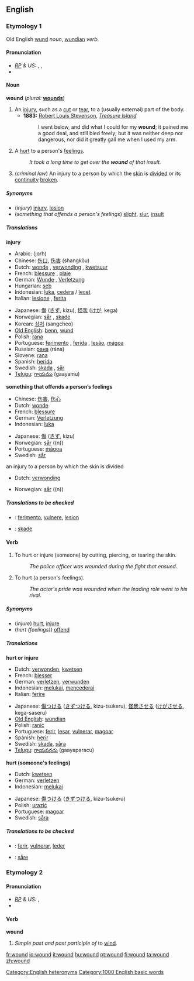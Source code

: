 ==English==

===Etymology 1===
Old English [[wund]] ''noun'', [[wundian]] ''verb''.

====Pronunciation====
* ''[[RP]] & US:'' {{AHD|wo͞ond}}, {{IPA|/wuːnd/}}, {{SAMPA|/wu:nd/}}
*{{audio|en-us-wound-injury.ogg|Audio (US)}}

====Noun====
'''wound'''  (''plural:'' '''[[wounds]]''')

# An [[injury]], such as a [[cut]] or [[tear]], to a (usually external) part of the body.
#* '''1883:''' [[w:Robert Louis Stevenson|Robert Louis Stevenson]], ''[[w:Treasure Island|Treasure Island]]''
#*:I went below, and did what I could for my '''wound'''; it pained me a good deal, and still bled freely; but it was neither deep nor dangerous, nor did it greatly gall me when I used my arm.
# A [[hurt]] to a person's [[feeling]]s.
#: ''It took a long time to get over the '''wound''' of that insult.''
# (''criminal law'') An injury to a person by which the [[skin]] is [[divide]]d or its [[continuity]] [[broken]].

=====Synonyms=====
*(''injury'') [[injury]], [[lesion]]
*(''something that offends a person's feelings'') [[slight]], [[slur]], [[insult]]

=====Translations=====
'''injury'''
{{top}}
*Arabic: {{ARchar|[[جرح]]}} (jorħ)
*Chinese: [[伤口]], [[伤害]] (shangkǒu)
*Dutch: [[wonde]] {{f}}, [[verwonding]] {{f}}, [[kwetsuur]] {{f}}
*French: [[blessure]] {{f}}, [[plaie]] {{f}}
*German: [[Wunde]] {{f}}, [[Verletzung]] {{f}}
*Hungarian: [[seb]]
*Indonesian: [[luka]], [[cedera]] / [[lecet]]
*Italian: [[lesione]] {{f}}, [[ferita]] {{f}}
{{mid}}
*Japanese: [[傷]] ([[きず]], kizu), [[怪我]] ([[けが]], kega)
*Norwegian: [[sår]] {{n}}, [[skade]] {{m}}
*Korean: [[상처]] (sangcheo)
*[[Old English]]: [[benn]], [[wund]]
*Polish: [[rana#Polish|rana]] {{f}}
*Portuguese: [[ferimento]] {{m}}, [[ferida]] {{f}}, [[lesão]], [[mágoa]] {{f}}
*Russian: [[рана]] (rána) {{f}}
*Slovene: [[rana]] {{f}}
*Spanish: [[herida]] {{f}}
*Swedish: [[skada]] {{c}}, [[sår]]
*[[Telugu]]: [[గాయము]] (gaayamu)
{{bottom}}

'''something that offends a person’s feelings'''
{{top}}
*Chinese: [[伤害]], [[伤心]]
*Dutch: [[wonde]] {{f}}
*French: [[blessure]] {{f}}
*German: [[Verletzung]] {{f}}
*Indonesian: [[luka]]
{{mid}}
*Japanese: [[傷]] ([[きず]], kizu)
*Norwegian: [[sår]] ((n))
*Portuguese: [[mágoa]] {{f}}
*Swedish: [[sår]] {{n}}
{{bottom}}

;an injury to a person by which the skin is divided
{{top}}
*Dutch: [[verwonding]] {{f}}
{{mid}}
*Norwegian: [[sår]] ((n))
{{bottom}}

=====Translations to be checked=====
<!--Remove this section once all of the translations below have been moved into the tables above.-->
{{checktrans}}

*{{ttbc|Interlingua}}: [[ferimento]], [[vulnere]], [[lesion#Interlingua|lesion]]
*{{ttbc|Norwegian}}: [[skade]]

====Verb====
{{en-verb}}

# {{transitive}} To hurt or injure (someone) by cutting, piercing, or tearing the skin.
#:''The police officer was wounded during the fight that ensued.'' 
# {{transitive}} To hurt (a person's feelings).
#:''The actor's pride was wounded when the leading role went to his rival.'' 

=====Synonyms=====
*(''injure'') [[hurt]], [[injure]]
*(''hurt (feelings)'') [[offend]]

=====Translations=====
'''hurt or injure'''
{{top}}
*Dutch: [[verwonden]], [[kwetsen]]
*French: [[blesser]]
*German: [[verletzen]], [[verwunden]]
*Indonesian: [[luka|melukai]], [[cedera|mencederai]]
*Italian: [[ferire]]
{{mid}}
*Japanese: [[傷]]つける ([[きず]]つける, kizu-tsukeru), [[怪我]]させる ([[けが]]させる, kega-saseru)
*[[Old English]]: [[wundian]]
*Polish: [[ranić]]
*Portuguese: [[ferir]], [[lesar]], [[vulnerar]], [[magoar]]
*Spanish: [[herir]]
*Swedish: [[skada]], [[såra]]
*[[Telugu]]: [[గాయపరచు]] (gaayaparacu)
{{bottom}}

'''hurt (someone's feelings)'''
{{top}}
*Dutch: [[kwetsen]]
*German: [[verletzen]]
*Indonesian: [[luka|melukai]]
{{mid}}
*Japanese: [[傷]]つける ([[きず]]つける, kizu-tsukeru)
*Polish: [[urazić]]
*Portuguese: [[magoar]]
*Swedish: [[såra]]
{{bottom}}

=====Translations to be checked=====
<!--Remove this section once all of the translations below have been moved into the tables above.-->
{{checktrans}}

*{{ttbc|Interlingua}}: [[ferir]], [[vulnerar]], [[leder]]
*{{ttbc|Norwegian}}: [[såre]]

===Etymology 2===

====Pronunciation====
* ''[[RP]] & US:'' {{IPA|/waʊnd/}}, {{SAMPA|/waUnd/}}
*{{audio|en-us-wound-turned.ogg|Audio (US)}}

====Verb====
'''wound'''
# ''Simple past and past participle of'' to [[wind]].

<!--do not add translations here-->

[[Category:English heteronyms]]
[[Category:1000 English basic words]]

[[fr:wound]]
[[io:wound]]
[[it:wound]]
[[hu:wound]]
[[pt:wound]]
[[fi:wound]]
[[ta:wound]]
[[zh:wound]]